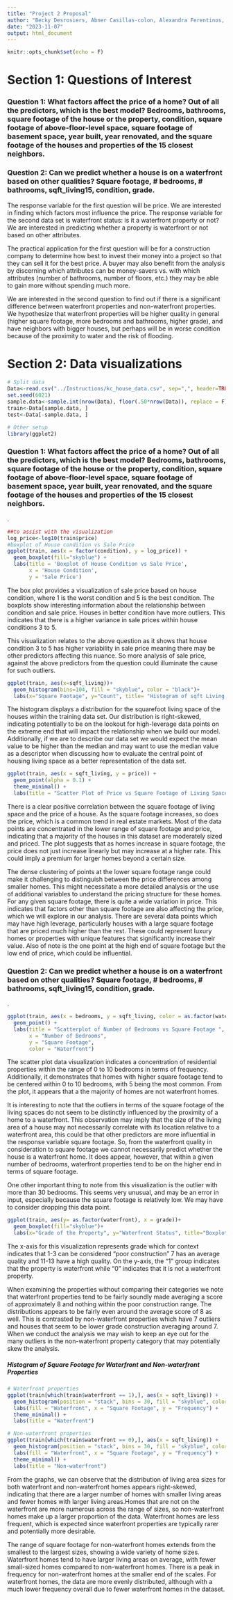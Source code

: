 ```yaml
---
title: "Project 2 Proposal"
author: "Becky Desrosiers, Abner Casillas-colon, Alexandra Ferentinos, John Le"
date: "2023-11-07"
output: html_document
---
```


```r
knitr::opts_chunk$set(echo = F)
```



# Section 1: Questions of Interest

### Question 1: What factors affect the price of a home? Out of all the predictors, which is the best model? Bedrooms, bathrooms, square footage of the house or the property, condition, square footage of above-floor-level space, square footage of basement space, year built, year renovated, and the square footage of the houses and properties of the 15 closest neighbors.

### Question 2: Can we predict whether a house is on a waterfront based on other qualities? Square footage, # bedrooms, # bathrooms, sqft_living15, condition, grade.


The response variable for the first question will be price. We are interested in finding which factors most influence the price. The response variable for the second data set is waterfront status: is it a waterfront property or not? We are interested in predicting whether a property is waterfront or not based on other attributes.


The practical application for the first question will be for a construction company to determine how best to invest their money into a project so that they can sell it for the best price. A buyer may also benefit from the analysis by discerning which attributes can be money-savers vs. with which attributes (number of bathrooms, number of floors, etc.) they may be able to gain more without spending much more.


We are interested in the second question to find out if there is a significant difference between waterfront properties and non-waterfront properties. We hypothesize that waterfront properties will be higher quality in general (higher square footage, more bedrooms and bathrooms, higher grade), and have neighbors with bigger houses, but perhaps will be in worse condition because of the proximity to water and the risk of flooding.

 

# Section 2: Data visualizations 

```r
# Split data
Data<-read.csv("../Instructions/kc_house_data.csv", sep=",", header=TRUE)
set.seed(6021)
sample.data<-sample.int(nrow(Data), floor(.50*nrow(Data)), replace = F)
train<-Data[sample.data, ]
test<-Data[-sample.data, ]

# Other setup
library(ggplot2)
```


### Question 1: What factors affect the price of a home? Out of all the predictors, which is the best model? Bedrooms, bathrooms, square footage of the house or the property, condition, square footage of above-floor-level space, square footage of basement space, year built, year renovated, and the square footage of the houses and properties of the 15 closest neighbors.

.


```r
##to assist with the visualization 
log_price<-log10(train$price)
#boxplot of House condition vs Sale Price
ggplot(train, aes(x = factor(condition), y = log_price)) +
  geom_boxplot(fill="skyblue") +
  labs(title = 'Boxplot of House Condition vs Sale Price',
       x = 'House Condition',
       y = 'Sale Price')
```

The box plot provides a visualization of sale price based on house condition, where 1 is the worst condition and 5 is the best condition. The boxplots show interesting information about the relationship between condition and sale price. Houses in better condition have more outliers. This indicates that there is a higher variance in sale prices within house conditions 3 to 5. 

This visualization relates to the above question as it shows that house condition 3 to 5 has higher variability in sale price meaning there may be other predictors affecting this nuance. So more analysis of sale price, against the above predictors from the question could illuminate the cause for such outliers. 




```r
ggplot(train, aes(x=sqft_living))+
  geom_histogram(bins=104, fill = "skyblue", color = "black")+
  labs(x="Square Footage", y="Count", title= "Histogram of sqft Living Space")
```


The histogram  displays a distribution for the squarefoot living space of the houses within the training data set. Our distribution is right-skewed, indicating potentially to be on the lookout for high-leverage data points on the extreme end that will impact the relationship when we build our model. Additionally, if we are to describe our data set we would expect the mean value to be higher than the median and may want to use the median value as a descriptor when discussing how to evaluate the central point of housing living space as a better representation of the data set.



```r
ggplot(train, aes(x = sqft_living, y = price)) +
  geom_point(alpha = 0.1) + 
  theme_minimal() +
  labs(title = "Scatter Plot of Price vs Square Footage of Living Space", x = "Square Footage of Living Space", y = "Price")

```


There is a clear positive correlation between the square footage of living space and the price of a house. As the square footage increases, so does the price, which is a common trend in real estate markets. Most of the data points are concentrated in the lower range of square footage and price, indicating that a majority of the houses in this dataset are moderately sized and priced. The plot suggests that as homes increase in square footage, the price does not just increase linearly but may increase at a higher rate. This could imply a premium for larger homes beyond a certain size.

The dense clustering of points at the lower square footage range could make it challenging to distinguish between the price differences among smaller homes. This might necessitate a more detailed analysis or the use of additional variables to understand the pricing structure for these homes. For any given square footage, there is quite a wide variation in price. This indicates that factors other than square footage are also affecting the price, which we will explore in our analysis. There are several data points which may have high leverage, particularly houses with a large square footage that are priced much higher than the rest. These could represent luxury homes or properties with unique features that significantly increase their value. Also of note is the one point at the high end of square footage but the low end of price, which could be influential.




### Question 2: Can we predict whether a house is on a waterfront based on other qualities? Square footage, # bedrooms, # bathrooms, sqft_living15, condition, grade.

.

```r
ggplot(train, aes(x = bedrooms, y = sqft_living, color = as.factor(waterfront))) +
  geom_point() +
  labs(title = "Scatterplot of Number of Bedrooms vs Square Footage ",
       x = "Number of Bedrooms",
       y = "Square Footage",
       color = "Waterfront")
```


The scatter plot data visualization indicates a concentration of residential properties within the range of 0 to 10 bedrooms in terms of frequency. Additionally, it demonstrates that homes with higher square footage tend to be centered within 0 to 10 bedrooms, with 5 being the most common. From the plot, it appears that a the majority of homes are not waterfront homes. 

It is interesting to note that the outliers in terms of the square footage of the living spaces do not seem to be distinctly influenced by the proximity of a home to a waterfront. This observation may imply that the size of the living area of a house may not necessarily correlate with its location relative to a waterfront area, this could be that other predictors are more influential in the response variable square footage. So, from the waterfront quality in consideration to square footage we cannot necessarily predict whether the house is a waterfront home. It does appear, however, that within a given number of bedrooms, waterfront properties tend to be on the higher end in terms of square footage.

One other important thing to note from this visualization is the outlier with more than 30 bedrooms. This seems very unusual, and may be an error in input, especially because the square footage is relatively low. We may have to consider dropping this data point.



```r
ggplot(train, aes(y= as.factor(waterfront), x = grade))+
  geom_boxplot(fill="skyblue")+
  labs(x="Grade of the Property", y="Waterfront Status", title="Boxplot of Grade for Waterfront and Non-Waterfront Properties")
```




The x-axis for this visualization represents grade which for context indicates that 1-3 can be considered "poor construction" 7 has an average quality and 11-13 have a high quality. On the y-axis, the "1" group indicates that the property is waterfront while "0" indicates that it is not a waterfront property.

When examining the properties without comparing their categories we note that waterfront properties tend to be fairly soundly made averaging a score of approximately 8 and nothing within the poor construction range. The distributions appears to be fairly even around the average score of 8 as well. This is contrasted by non-waterfront properties which have 7 outliers and houses that seem to be lower grade construction averaging around 7. When we conduct the analysis we may wish to keep an eye out for the many outliers in the non-waterfront property category that may potentially skew the analysis.



\newpage



##### Histogram of Square Footage for Waterfront and Non-waterfront Properties

```r

# Waterfront properties
ggplot(train[which(train$waterfront == 1),], aes(x = sqft_living)) +
  geom_histogram(position = "stack", bins = 30, fill = "skyblue", color = "black") +
  labs(fill = "Waterfront", x = "Square Footage", y = "Frequency") +
  theme_minimal() +
  labs(title = "Waterfront")

# Non-waterfront properties
ggplot(train[which(train$waterfront == 0),], aes(x = sqft_living)) +
  geom_histogram(position = "stack", bins = 30, fill = "skyblue", color = "black") +
  labs(fill = "Waterfront", x = "Square Footage", y = "Frequency") +
  theme_minimal() +
  labs(title = "Non-waterfront")
```


From the graphs, we can observe that the distribution of living area sizes for both waterfront and non-waterfront homes appears right-skewed, indicating that there are a larger number of homes with smaller living areas and fewer homes with larger living areas.Homes that are not on the waterfront are more numerous across the range of sizes, so non-waterfront homes make up a larger proportion of the data. Waterfront homes are less frequent, which is expected since waterfront properties are typically rarer and potentially more desirable.

The range of square footage for non-waterfront homes extends from the smallest to the largest sizes, showing a wide variety of home sizes. Waterfront homes tend to have larger living areas on average, with fewer small-sized homes compared to non-waterfront homes. There is a peak in frequency for non-waterfront homes at the smaller end of the  scales. For waterfront homes, the data are more evenly distributed, although with a much lower frequency overall due to fewer waterfront homes in the dataset.





